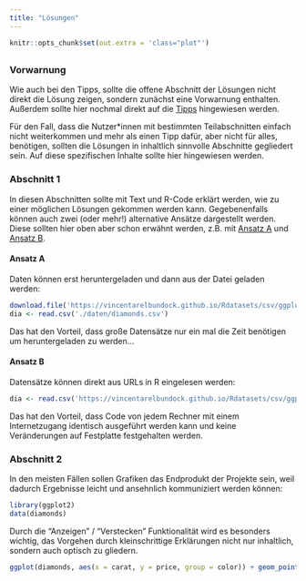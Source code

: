```yaml
---
title: "Lösungen"
---
```

```r
knitr::opts_chunk$set(out.extra = 'class="plot"')
```

<script src="outfold.js"></script>

## {.tabset .tabset-fade .tabset-pills}

### Vorwarnung

Wie auch bei den Tipps, sollte die offene Abschnitt der Lösungen nicht direkt die Lösung zeigen, sondern zunächst eine Vorwarnung enthalten. Außerdem sollte hier nochmal direkt auf die <a href='p1_tips.html'>Tipps</a> hingewiesen werden.

Für den Fall, dass die Nutzer*innen mit bestimmten Teilabschnitten einfach nicht weiterkommen und mehr als einen Tipp dafür, aber nicht für alles, benötigen, sollten die Lösungen in inhaltlich sinnvolle Abschnitte gegliedert sein. Auf diese spezifischen Inhalte sollte hier hingewiesen werden.

### Abschnitt 1

In diesen Abschnitten sollte mit Text und R-Code erklärt werden, wie zu einer möglichen Lösungen gekommen werden kann. Gegebenenfalls können auch zwei (oder mehr!) alternative Ansätze dargestellt werden. Diese sollten hier oben aber schon erwähnt werden, z.B. mit [Ansatz A](#a1) und [Ansatz B](#b1).

#### Ansatz A {#a1}

Daten können erst heruntergeladen und dann aus der Datei geladen werden:

<div class='fold s o'>
```r
download.file('https://vincentarelbundock.github.io/Rdatasets/csv/ggplot2/diamonds.csv', './daten/diamonds.csv')
dia <- read.csv('./daten/diamonds.csv')
```
</div>

Das hat den Vorteil, dass große Datensätze nur ein mal die Zeit benötigen um heruntergeladen zu werden...

#### Ansatz B {#b1}

Datensätze können direkt aus URLs in R eingelesen werden:

<div class='fold s o'>
```r
dia <- read.csv('https://vincentarelbundock.github.io/Rdatasets/csv/ggplot2/diamonds.csv')
```
</div>

Das hat den Vorteil, dass Code von jedem Rechner mit einem Internetzugang identisch ausgeführt werden kann und keine Veränderungen auf Festplatte festgehalten werden.

### Abschnitt 2

In den meisten Fällen sollen Grafiken das Endprodukt der Projekte sein, weil dadurch Ergebnisse leicht und ansehnlich kommuniziert werden können:

<div class='fold s o'>
```r
library(ggplot2)
data(diamonds)
```
</div>

Durch die "Anzeigen" / "Verstecken" Funktionalität wird es besonders wichtig, das Vorgehen durch kleinschrittige Erklärungen nicht nur inhaltlich, sondern auch optisch zu gliedern.

<div class='fold s o'>
```r
ggplot(diamonds, aes(x = carat, y = price, group = color)) + geom_point(aes(color = color), alpha = .5) + geom_smooth(se = FALSE, aes(color = color))
```
</div>
